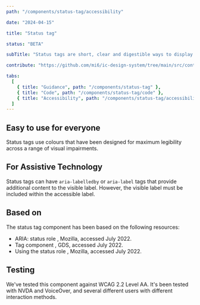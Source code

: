 ```yaml
---
path: "/components/status-tag/accessibility"

date: "2024-04-15"

title: "Status tag"

status: "BETA"

subTitle: "Status tags are short, clear and digestible ways to display the status of something on the page."

contribute: "https://github.com/mi6/ic-design-system/tree/main/src/content/structured/components/status-tag"

tabs:
  [
    { title: "Guidance", path: "/components/status-tag" },
    { title: "Code", path: "/components/status-tag/code" },
    { title: "Accessibility", path: "/components/status-tag/accessibility" },
  ]
---
```


## Easy to use for everyone

Status tags use colours that have been designed for maximum legibility across a range of visual impairments.

## For Assistive Technology

Status tags can have `aria-labelledby` or `aria-label` tags that provide additional content to the visible label. However, the visible label must be included within the accessible label.

## Based on

The status tag component has been based on the following resources:

<ul>
  <li>
    <ic-link
      target="_blank"
      href="https://developer.mozilla.org/en-US/docs/Web/Accessibility/ARIA/Roles/status_role"
      rel="noreferer noopener nofollow"
    >
      ARIA: status role
    </ic-link>
    , Mozilla, accessed July 2022.
  </li>
  <li>
    <ic-link
      target="_blank"
      href="https://design-system.service.gov.uk/components/tag/"
      rel="noreferer noopener nofollow"
    >
      Tag component
    </ic-link>
    , GDS, accessed July 2022.
  </li>
  <li>
    <ic-link
      target="_blank"
      href="https://developer.mozilla.org/en-US/docs/Web/Accessibility/ARIA/ARIA_Techniques/Using_the_status_role"
      rel="noreferer noopener nofollow"
    >
      Using the status role
    </ic-link>
    , Mozilla, accessed July 2022.
  </li>
</ul>

## Testing

We've tested this component against WCAG 2.2 Level AA. It's been tested with NVDA and VoiceOver, and several different users with different interaction methods.
